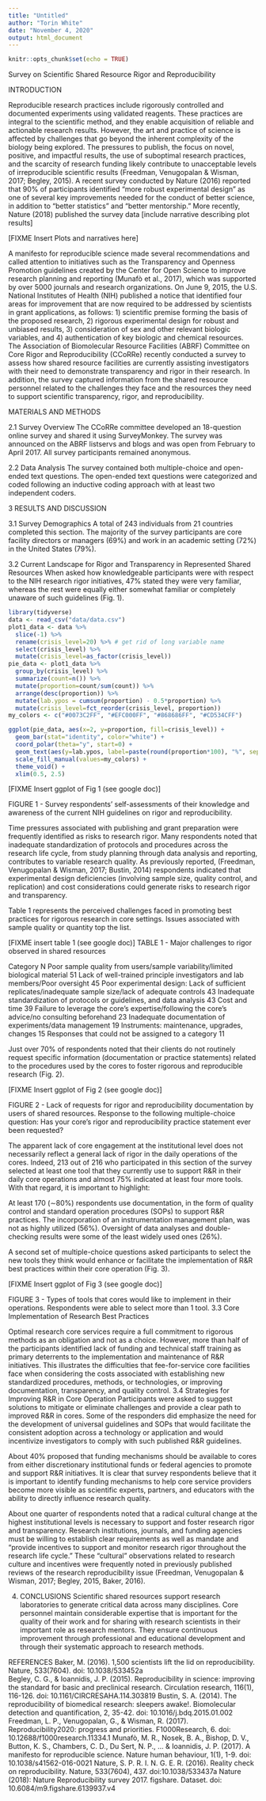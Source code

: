 ```yaml
---
title: "Untitled"
author: "Torin White"
date: "November 4, 2020"
output: html_document
---
```


```r
knitr::opts_chunk$set(echo = TRUE)
```

Survey on Scientific Shared Resource Rigor and Reproducibility

INTRODUCTION

Reproducible research practices include rigorously controlled and documented experiments using validated reagents. These practices are integral to the scientific method, and they enable acquisition of reliable and actionable research results. However, the art and practice of science is affected by challenges that go beyond the inherent complexity of the biology being explored. The pressures to publish, the focus on novel, positive, and impactful results, the use of suboptimal research practices, and the scarcity of research funding likely contribute to unacceptable levels of irreproducible scientific results (Freedman, Venugopalan & Wisman, 2017; Begley, 2015).
A recent survey conducted by Nature (2016) reported that 90% of participants identified “more robust experimental design” as one of several key improvements needed for the conduct of better science, in addition to “better statistics” and “better mentorship.” More recently, Nature (2018) published the survey data [include narrative describing plot results]

[FIXME Insert Plots and narratives here]

A manifesto for reproducible science made several recommendations and called attention to initiatives such as the Transparency and Openness Promotion guidelines created by the Center for Open Science to improve research planning and reporting (Munafò et al., 2017), which was supported by over 5000 journals and research organizations. On June 9, 2015, the U.S. National Institutes of Health (NIH) published a notice that identified four areas for improvement that are now required to be addressed by scientists in grant applications, as follows: 
1) scientific premise forming the basis of the proposed research, 
2) rigorous experimental design for robust and unbiased results, 
3) consideration of sex and other relevant biologic variables, and 
4) authentication of key biologic and chemical resources.
The Association of Biomolecular Resource Facilities (ABRF) Committee on Core Rigor and Reproducibility (CCoRRe) recently conducted a survey to assess how shared resource facilities are currently assisting investigators with their need to demonstrate transparency and rigor in their research. In addition, the survey captured information from the shared resource personnel related to the challenges they face and the resources they need to support scientific transparency, rigor, and reproducibility.

MATERIALS AND METHODS

2.1 Survey Overview
The CCoRRe committee developed an 18-question online survey and shared it using SurveyMonkey. The survey was announced on the ABRF listservs and blogs and was open from February to April 2017. All survey participants remained anonymous.

2.2 Data Analysis
The survey contained both multiple-choice and open-ended text questions. The open-ended text questions were categorized and coded following an inductive coding approach with at least two independent coders.
 
3 RESULTS AND DISCUSSION

3.1 Survey Demographics
A total of 243 individuals from 21 countries completed this section. The majority of the survey participants are core facility directors or managers (69%) and work in an academic setting (72%) in the United States (79%). 

3.2 Current Landscape for Rigor and Transparency in Represented Shared Resources
When asked how knowledgeable participants were with respect to the NIH research rigor initiatives, 47% stated they were very familiar, whereas the rest were equally either somewhat familiar or completely unaware of such guidelines (Fig. 1).

```r
library(tidyverse)
data <- read_csv("data/data.csv")
plot1_data <- data %>%
  slice(-1) %>%
  rename(crisis_level=20) %>% # get rid of long variable name
  select(crisis_level) %>%
  mutate(crisis_level=as_factor(crisis_level))
pie_data <- plot1_data %>%
  group_by(crisis_level) %>%
  summarize(count=n()) %>%
  mutate(proportion=count/sum(count)) %>%
  arrange(desc(proportion)) %>%
  mutate(lab.ypos = cumsum(proportion) - 0.5*proportion) %>%
  mutate(crisis_level=fct_reorder(crisis_level, proportion))
my_colors <- c("#0073C2FF", "#EFC000FF", "#868686FF", "#CD534CFF")

ggplot(pie_data, aes(x=2, y=proportion, fill=crisis_level)) +
  geom_bar(stat="identity", color="white") +
  coord_polar(theta="y", start=0) +
  geom_text(aes(y=lab.ypos, label=paste(round(proportion*100), "%", sep="")), color="white") +
  scale_fill_manual(values=my_colors) +
  theme_void() +
  xlim(0.5, 2.5)
```

[FIXME Insert ggplot of Fig 1 (see google doc)]

FIGURE 1 - Survey respondents’ self-assessments of their knowledge and awareness of the current NIH guidelines on rigor and reproducibility.

Time pressures associated with publishing and grant preparation were frequently identified as risks to research rigor. Many respondents noted that inadequate standardization of protocols and procedures across the research life cycle, from study planning through data analysis and reporting, contributes to variable research quality. As previously reported, (Freedman, Venugopalan & Wisman, 2017; Bustin, 2014) respondents indicated that experimental design deficiencies (involving sample size, quality control, and replication) and cost considerations could generate risks to research rigor and transparency.

Table 1 represents the perceived challenges faced in promoting best practices for rigorous research in core settings. Issues associated with sample quality or quantity top the list. 

[FIXME insert table 1 (see google doc)]
TABLE 1 - Major challenges to rigor observed in shared resources

Category
N
Poor sample quality from users/sample variability/limited biological material
51
Lack of well-trained principle investigators and lab members/Poor oversight
45
Poor experimental design: Lack of sufficient replicates/inadequate sample size/lack of adequate controls
43
Inadequate standardization of protocols or guidelines, and data analysis
43
Cost and time
39
Failure to leverage the core's expertise/following the core's advice/no consulting beforehand
23
Inadequate documentation of experiments/data management
19
Instruments: maintenance, upgrades, changes
15
Responses that could not be assigned to a category
11


Just over 70% of respondents noted that their clients do not routinely request specific information (documentation or practice statements) related to the procedures used by the cores to foster rigorous and reproducible research (Fig. 2).

[FIXME Insert ggplot of Fig 2 (see google doc)]

FIGURE 2 - Lack of requests for rigor and reproducibility documentation by users of shared resources. Response to the following multiple-choice question: Has your core’s rigor and reproducibility practice statement ever been requested?

The apparent lack of core engagement at the institutional level does not necessarily reflect a general lack of rigor in the daily operations of the cores. Indeed, 213 out of 216 who participated in this section of the survey selected at least one tool that they currently use to support R&R in their daily core operations and almost 75% indicated at least four more tools. With that regard, it is important to highlight:

At least 170 (∼80%) respondents use documentation, in the form of quality control and standard operation procedures (SOPs) to support R&R practices.
The incorporation of an instrumentation management plan, was not as highly utilized (56%).
Oversight of data analyses and double-checking results were some of the least widely used ones (26%).

A second set of multiple-choice questions asked participants to select the new tools they think would enhance or facilitate the implementation of R&R best practices within their core operation (Fig. 3).

[FIXME Insert ggplot of Fig 3 (see google doc)]

FIGURE 3 - Types of tools that cores would like to implement in their operations. Respondents were able to select more than 1 tool.
3.3 Core Implementation of Research Best Practices

Optimal research core services require a full commitment to rigorous methods as an obligation and not as a choice. However, more than half of the participants identified lack of funding and technical staff training as primary deterrents to the implementation and maintenance of R&R initiatives. This illustrates the difficulties that fee-for-service core facilities face when considering the costs associated with establishing new standardized procedures, methods, or technologies, or improving documentation, transparency, and quality control. 
3.4 Strategies for Improving R&R in Core Operation
Participants were asked to suggest solutions to mitigate or eliminate challenges and provide a clear path to improved R&R in cores. Some of the responders did emphasize the need for the development of universal guidelines and SOPs that would facilitate the consistent adoption across a technology or application and would incentivize investigators to comply with such published R&R guidelines.

About  40% proposed that funding mechanisms should be available to cores from either discretionary institutional funds or federal agencies to promote and support R&R initiatives. It is clear that survey respondents believe that it is important to identify funding mechanisms to help core service providers become more visible as scientific experts, partners, and educators with the ability to directly influence research quality. 

About one quarter of respondents noted that a radical cultural change at the highest institutional levels is necessary to support and foster research rigor and transparency. Research institutions, journals, and funding agencies must be willing to establish clear requirements as well as mandate and “provide incentives to support and monitor research rigor throughout the research life cycle.” These “cultural” observations related to research culture and incentives were frequently noted in previously published reviews of the research reproducibility issue (Freedman, Venugopalan & Wisman, 2017; Begley, 2015, Baker, 2016).

4. CONCLUSIONS
Scientific shared resources support research laboratories to generate critical data across many disciplines. Core personnel maintain considerable expertise that is important for the quality of their work and for sharing with research scientists in their important role as research mentors. They ensure continuous improvement through professional and educational development and through their systematic approach to research methods.

REFERENCES
Baker, M. (2016). 1,500 scientists lift the lid on reproducibility. Nature, 533(7604). doi: 10.1038/533452a  
Begley, C. G., & Ioannidis, J. P. (2015). Reproducibility in science: improving the standard for basic and preclinical research. Circulation research, 116(1), 116-126. doi: 10.1161/CIRCRESAHA.114.303819
Bustin, S. A. (2014). The reproducibility of biomedical research: sleepers awake!. Biomolecular detection and quantification, 2, 35-42. doi: 10.1016/j.bdq.2015.01.002
Freedman, L. P., Venugopalan, G., & Wisman, R. (2017). Reproducibility2020: progress and priorities. F1000Research, 6.  doi: 10.12688/f1000research.11334.1
Munafò, M. R., Nosek, B. A., Bishop, D. V., Button, K. S., Chambers, C. D., Du Sert, N. P., ... & Ioannidis, J. P. (2017). A manifesto for reproducible science. Nature human behaviour, 1(1), 1-9. doi: 10.1038/s41562-016-0021
Nature, S. P. R. I. N. G. E. R. (2016). Reality check on reproducibility. Nature, 533(7604), 437. doi:10.1038/533437a
Nature (2018): Nature Reproducibility survey 2017. figshare. Dataset. doi: 10.6084/m9.figshare.6139937.v4 

